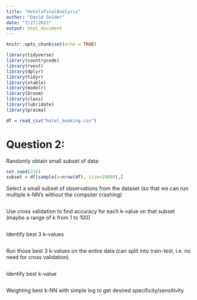 ```yaml
---
title: "HotelsFinalAnalysis"
author: "David Snider"
date: "7/27/2021"
output: html_document
---
```


```r
knitr::opts_chunk$set(echo = TRUE)
```

```r
library(tidyverse)
library(countrycode)
library(rvest)
library(dplyr)
library(tidyr)
library(xtable)
library(modelr)
library(broom)
library(class)
library(lubridate)
library(pracma)

df = read_csv("hotel_booking.csv")
```


# Question 2:

Randomly obtain small subset of data:
```r
set.seed(216)
subset = df[sample(x=nrow(df), size=10000),]
```

Select a small subset of observations from the dataset (so that we can run multiple k-NN's without the computer crashing) 
```r

```


Use cross validation to find accuracy for each k-value on that subset (maybe a range of k from 1 to 100)
```r

```


Identify best 3 k-values
```r

```

Run those best 3 k-values on the entire data (can split into train-test, i.e. no need for cross validation)
```r

```


Identify best k-value
```r

```

Weighting best k-NN with simple log to get desired specificity/sensitivity
```r

```


